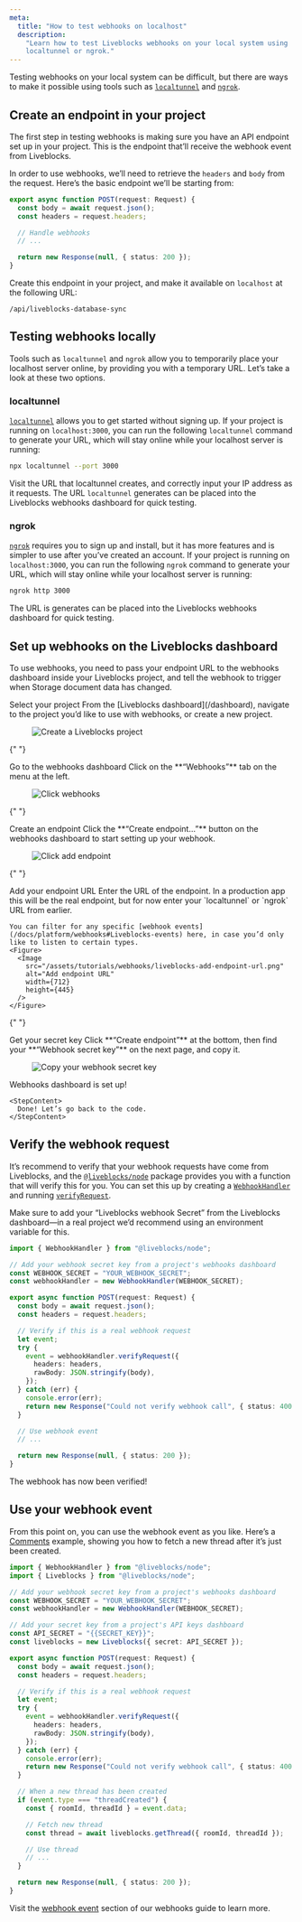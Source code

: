 ```yaml
---
meta:
  title: "How to test webhooks on localhost"
  description:
    "Learn how to test Liveblocks webhooks on your local system using
    localtunnel or ngrok."
---
```


Testing webhooks on your local system can be difficult, but there are ways to
make it possible using tools such as
[`localtunnel`](https://www.npmjs.com/package/localtunnel) and
[`ngrok`](https://www.npmjs.com/package/ngrok).

## Create an endpoint in your project

The first step in testing webhooks is making sure you have an API endpoint set
up in your project. This is the endpoint that’ll receive the webhook event from
Liveblocks.

In order to use webhooks, we’ll need to retrieve the `headers` and `body` from
the request. Here’s the basic endpoint we’ll be starting from:

```ts
export async function POST(request: Request) {
  const body = await request.json();
  const headers = request.headers;

  // Handle webhooks
  // ...

  return new Response(null, { status: 200 });
}
```

Create this endpoint in your project, and make it available on `localhost` at
the following URL:

```
/api/liveblocks-database-sync
```

## Testing webhooks locally

Tools such as `localtunnel` and `ngrok` allow you to temporarily place your
localhost server online, by providing you with a temporary URL. Let’s take a
look at these two options.

### localtunnel

[`localtunnel`](https://www.npmjs.com/package/localtunnel) allows you to get
started without signing up. If your project is running on `localhost:3000`, you
can run the following `localtunnel` command to generate your URL, which will
stay online while your localhost server is running:

```bash
npx localtunnel --port 3000
```

Visit the URL that localtunnel creates, and correctly input your IP address as
it requests. The URL `localtunnel` generates can be placed into the Liveblocks
webhooks dashboard for quick testing.

### ngrok

[`ngrok`](https://www.npmjs.com/package/ngrok) requires you to sign up and
install, but it has more features and is simpler to use after you’ve created an
account. If your project is running on `localhost:3000`, you can run the
following `ngrok` command to generate your URL, which will stay online while
your localhost server is running:

```bash
ngrok http 3000
```

The URL is generates can be placed into the Liveblocks webhooks dashboard for
quick testing.

## Set up webhooks on the Liveblocks dashboard

To use webhooks, you need to pass your endpoint URL to the webhooks dashboard
inside your Liveblocks project, and tell the webhook to trigger when Storage
document data has changed.

<Steps>
  <Step>
    <StepTitle>Select your project</StepTitle>
    <StepContent>
      From the [Liveblocks dashboard](/dashboard), navigate to the project you’d
      like to use with webhooks, or create a new project.
      <Figure>
        <Image
          src="/assets/tutorials/webhooks/liveblocks-create-project.png"
          alt="Create a Liveblocks project"
          width={712}
          height={445}
        />
      </Figure>
    </StepContent>
  </Step>

{" "}

<Step>
  <StepTitle>Go to the webhooks dashboard</StepTitle>
  <StepContent>
    Click on the **“Webhooks”** tab on the menu at the left.
    <Figure>
      <Image
        src="/assets/tutorials/webhooks/liveblocks-click-webhooks.png"
        alt="Click webhooks"
        width={712}
        height={445}
      />
    </Figure>
  </StepContent>
</Step>

{" "}

<Step>
  <StepTitle>Create an endpoint</StepTitle>
  <StepContent>
    Click the **“Create endpoint…”** button on the webhooks dashboard to start
    setting up your webhook.
    <Figure>
      <Image
        src="/assets/tutorials/webhooks/liveblocks-add-endpoint.png"
        alt="Click add endpoint"
        width={712}
        height={445}
      />
    </Figure>
  </StepContent>
</Step>

{" "}

<Step>
  <StepTitle>Add your endpoint URL</StepTitle>
  <StepContent>
    Enter the URL of the endpoint. In a production app this will be the real
    endpoint, but for now enter your `localtunnel` or `ngrok` URL from earlier.

    You can filter for any specific [webhook events](/docs/platform/webhooks#Liveblocks-events) here, in case you’d only like to listen to certain types.
    <Figure>
      <Image
        src="/assets/tutorials/webhooks/liveblocks-add-endpoint-url.png"
        alt="Add endpoint URL"
        width={712}
        height={445}
      />
    </Figure>

  </StepContent>
</Step>

{" "}

<Step>
  <StepTitle>Get your secret key</StepTitle>
  <StepContent>
    Click **“Create endpoint”** at the bottom, then find your **“Webhook secret
    key”** on the next page, and copy it.
    <Figure>
      <Image
        src="/assets/tutorials/webhooks/liveblocks-get-secret-key.png"
        alt="Copy your webhook secret key"
        width={712}
        height={445}
      />
    </Figure>
  </StepContent>
</Step>

  <Step lastStep>
    <StepTitle>Webhooks dashboard is set up!</StepTitle>

    <StepContent>
      Done! Let’s go back to the code.
    </StepContent>

  </Step>
</Steps>

## Verify the webhook request

It’s recommend to verify that your webhook requests have come from Liveblocks,
and the [`@liveblocks/node`](/docs/api-reference/liveblocks-node) package
provides you with a function that will verify this for you. You can set this up
by creating a
[`WebhookHandler`](/docs/api-reference/liveblocks-node#WebhookHandler) and
running [`verifyRequest`](/docs/api-reference/liveblocks-node#verifyRequest).

Make sure to add your “Liveblocks webhook Secret” from the Liveblocks
dashboard—in a real project we’d recommend using an environment variable for
this.

```ts highlight="1,3-5,11-21"
import { WebhookHandler } from "@liveblocks/node";

// Add your webhook secret key from a project's webhooks dashboard
const WEBHOOK_SECRET = "YOUR_WEBHOOK_SECRET";
const webhookHandler = new WebhookHandler(WEBHOOK_SECRET);

export async function POST(request: Request) {
  const body = await request.json();
  const headers = request.headers;

  // Verify if this is a real webhook request
  let event;
  try {
    event = webhookHandler.verifyRequest({
      headers: headers,
      rawBody: JSON.stringify(body),
    });
  } catch (err) {
    console.error(err);
    return new Response("Could not verify webhook call", { status: 400 });
  }

  // Use webhook event
  // ...

  return new Response(null, { status: 200 });
}
```

The webhook has now been verified!

## Use your webhook event

From this point on, you can use the webhook event as you like. Here’s a
[Comments](/docs/products/comments) example, showing you how to fetch a new
thread after it’s just been created.

```ts highlight="2,8-10,28-37"
import { WebhookHandler } from "@liveblocks/node";
import { Liveblocks } from "@liveblocks/node";

// Add your webhook secret key from a project's webhooks dashboard
const WEBHOOK_SECRET = "YOUR_WEBHOOK_SECRET";
const webhookHandler = new WebhookHandler(WEBHOOK_SECRET);

// Add your secret key from a project's API keys dashboard
const API_SECRET = "{{SECRET_KEY}}";
const liveblocks = new Liveblocks({ secret: API_SECRET });

export async function POST(request: Request) {
  const body = await request.json();
  const headers = request.headers;

  // Verify if this is a real webhook request
  let event;
  try {
    event = webhookHandler.verifyRequest({
      headers: headers,
      rawBody: JSON.stringify(body),
    });
  } catch (err) {
    console.error(err);
    return new Response("Could not verify webhook call", { status: 400 });
  }

  // When a new thread has been created
  if (event.type === "threadCreated") {
    const { roomId, threadId } = event.data;

    // Fetch new thread
    const thread = await liveblocks.getThread({ roomId, threadId });

    // Use thread
    // ...
  }

  return new Response(null, { status: 200 });
}
```

Visit the [webhook event](/docs/platform/webhooks#Liveblocks-events) section of
our webhooks guide to learn more.

